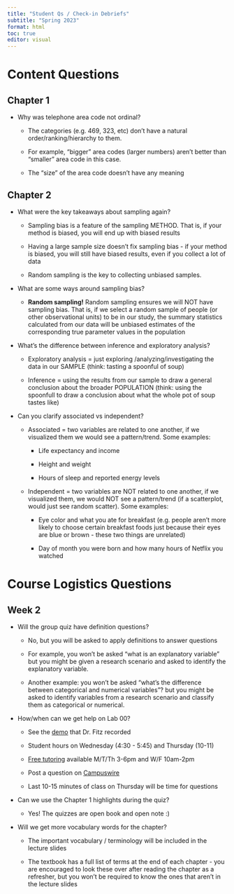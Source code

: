 ```yaml
---
title: "Student Qs / Check-in Debriefs"
subtitle: "Spring 2023"
format: html
toc: true
editor: visual
---
```


# Content Questions

## Chapter 1

-   Why was telephone area code not ordinal?

    -   The categories (e.g. 469, 323, etc) don't have a natural order/ranking/hierarchy to them.

    -   For example, "bigger" area codes (larger numbers) aren't better than "smaller" area code in this case.

    -   The "size" of the area code doesn't have any meaning

## Chapter 2

-   What were the key takeaways about sampling again?

    -   Sampling bias is a feature of the sampling METHOD. That is, if your method is biased, you will end up with biased results

    -   Having a large sample size doesn't fix sampling bias - if your method is biased, you will still have biased results, even if you collect a lot of data

    -   Random sampling is the key to collecting unbiased samples.

-   What are some ways around sampling bias?

    -   **Random sampling!** Random sampling ensures we will NOT have sampling bias. That is, if we select a random sample of people (or other observational units) to be in our study, the summary statistics calculated from our data will be unbiased estimates of the corresponding true parameter values in the population

-   What's the difference between inference and exploratory analysis?

    -   Exploratory analysis = just exploring /analyzing/investigating the data in our SAMPLE (think: tasting a spoonful of soup)

    -   Inference = using the results from our sample to draw a general conclusion about the broader POPULATION (think: using the spoonfull to draw a conclusion about what the whole pot of soup tastes like)

-   Can you clarify associated vs independent?

    -   Associated = two variables are related to one another, if we visualized them we would see a pattern/trend. Some examples:

        -   Life expectancy and income

        -   Height and weight

        -   Hours of sleep and reported energy levels

    -   Independent = two variables are NOT related to one another, if we visualized them, we would NOT see a pattern/trend (if a scatterplot, would just see random scatter). Some examples:

        -   Eye color and what you ate for breakfast (e.g. people aren't more likely to choose certain breakfast foods just because their eyes are blue or brown - these two things are unrelated)

        -   Day of month you were born and how many hours of Netflix you watched

# Course Logistics Questions

## Week 2

-   Will the group quiz have definition questions?

    -   No, but you will be asked to apply definitions to answer questions

    -   For example, you won't be asked "what is an explanatory variable" but you might be given a research scenario and asked to identify the explanatory variable.

    -   Another example: you won't be asked "what's the difference between categorical and numerical variables"? but you might be asked to identify variables from a research scenario and classify them as categorical or numerical.

-   How/when can we get help on Lab 00?

    -   See the [demo](https://youtu.be/5sWYWVK8Ats) that Dr. Fitz recorded

    -   Student hours on Wednesday (4:30 - 5:45) and Thursday (10-11)

    -   [Free tutoring](https://canvas.apu.edu/courses/45159/pages/free-tutoring) available M/T/Th 3-6pm and W/F 10am-2pm

    -   Post a question on [Campuswire](https://canvas.apu.edu/courses/45159/pages/campuswire-getting-started)

    -   Last 10-15 minutes of class on Thursday will be time for questions

-   Can we use the Chapter 1 highlights during the quiz?

    -   Yes! The quizzes are open book and open note :)

-   Will we get more vocabulary words for the chapter?

    -   The important vocabulary / terminology will be included in the lecture slides

    -   The textbook has a full list of terms at the end of each chapter - you are encouraged to look these over after reading the chapter as a refresher, but you won't be required to know the ones that aren't in the lecture slides

# 
